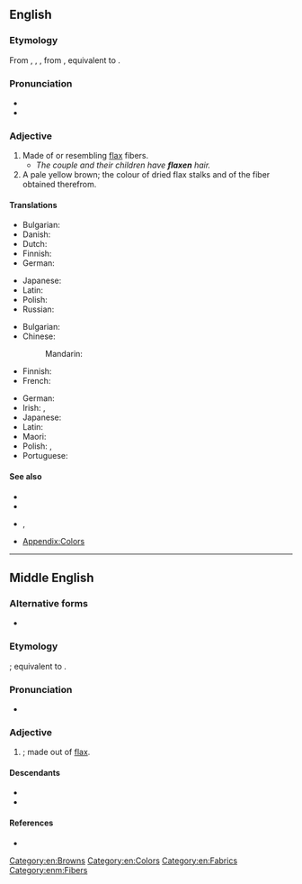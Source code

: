 ==English==

===Etymology===
From {{inh|en|enm|flaxen}}, {{m|enm|flexon}}, {{m|enm|flexin}}, from {{inh|en|ang|fleaxen|t=of flax; flaxen}}, equivalent to {{af|en|flax|-en|id2=made of|t2=made of}}.

===Pronunciation===
* {{IPA|en|/ˈflæk.sən/}}
* {{rhymes|en|æksən|s=2}}

===Adjective===
{{head|en|adjective}}

# Made of or resembling [[flax]] fibers.
#* ''The couple and their children have '''flaxen''' hair.''
# A pale yellow brown; the colour of dried flax stalks and of the fiber obtained therefrom.
#: {{color panel|C2B280}}

====Translations====
{{trans-top|material}}
* Bulgarian: {{t+|bg|ленен|sc=Cyrl}}
* Danish: {{t|da|hørfarvet}}
* Dutch: {{t+|nl|vlassen}}
* Finnish: {{t|fi|pellavainen}}
* German: {{t+|de|flachsen}}
{{trans-mid}}
* Japanese: {{t|ja|亜麻製|tr=あませいの, amasei no|alt=亜麻製の}}
* Latin: {{t|la|līneus}}
* Polish: {{t+|pl|lniany|m}}
* Russian: {{t+|ru|льняно́й}}
{{trans-bottom}}

{{trans-top|color}}
* Bulgarian: {{t+|bg|светложълт|sc=Cyrl}}
* Chinese:
*: Mandarin: {{t|cmn|亚麻色|sc=Hani}}
* Finnish: {{t|fi|[[pellavan]] [[värinen]]}}
* French: {{t|fr|de lin}}
{{trans-mid}}
* German: {{t+|de|flachsfarben}}
* Irish: {{t|ga|buíbhán}}, {{t|ga|fionn}} {{qualifier|of hair}}
* Japanese: {{t|ja|亜麻色|tr=あまいろの, amairo no|alt=亜麻色の}}
* Latin: {{t+|la|flāvus}}
* Maori: {{t|mi|kōrito}} {{qualifier|of hair}}
* Polish: {{t+|pl|lniany|m}}, {{t+|pl|jasnobrązowy|m}}
* Portuguese: {{t|pt|cor de linho|f}}
{{trans-bottom}}

====See also====
* {{l|en|blond}}
* {{l|en|linen}}
* {{l|en|tow}}, {{l|en|towhead}}
* [[Appendix:Colors]]

[[Category:en:Browns]]
[[Category:en:Colors]]
[[Category:en:Fabrics]]

----

==Middle English==

===Alternative forms===
* {{alter|enm|flexin|flexon}}

===Etymology===
{{inh+|enm|ang|fleaxen}}; equivalent to {{af|enm|flax|-en|id2=made of|t2=made of}}.

===Pronunciation===
* {{IPA|enm|/ˈflaksən/|/flɛksən/}}

===Adjective===
{{enm-adj}}

# {{tlb|enm|rare|Late ME}} {{l|en|flaxen|Flaxen}}; made out of [[flax]].

====Descendants====
* {{desc|en|flaxen}}
* {{desc|yol|vlaxen}}

====References====
* {{R:MED Online|entry=flexen|pos=adj|id=MED16321}}

[[Category:enm:Fibers]]